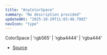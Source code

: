 ```yaml
---
title: "AnyColorSpace"
summary: "No description provided"
updatedAt: "2025-10-29T11:03:48.798Z"
navIcon: "type"
---
```



ColorSpace \| 'rgb565' \| 'rgba4444' \| 'rgba444'

- [Source](https://github.com/NMMTY/LazyCanvas/blob/e5b83021346e886d435469de8abb93654e0fb45d/packages/lazycanvas/src/types/types.d.ts#L72)